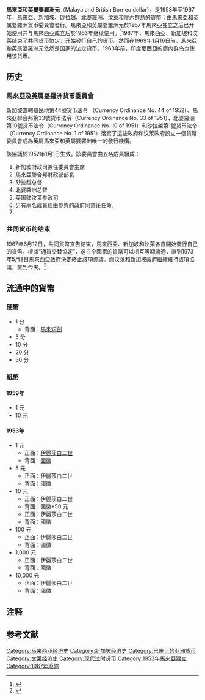 {{not|马来西亚令吉}}
{{expand|time=2015-10-15T12:53:50+00:00}}
{{Infobox Currency
|currency_name_in_local = {{native name|en|Malaya and British Borneo dollar|italics=off}}<br /><small>ringgit {{Link language|ms}}<!--Rumi--></small><br/> <small>رڠڬيت {{Link language|ms}}<!--Jawi Malay--></span>  </small>
| image_1 = 
| image_title_1 = 馬來亞和英屬婆羅洲元 $1 纸币发行于1959年
| iso_code = 
| using_countries = {{flag|马来亚联合邦}}、 {{flag|新加坡}}、 {{flag|文莱}}、 {{flag|北婆羅洲}}、 {{flag|砂拉越}}
| inflation_rate = 
| inflation_source_date = 
| subunit_ratio_1 = 1/100
| subunit_name_1 = 分
| symbol = $
| used_coins = 1, 5, 10, 20, 50 分
| used_banknotes = 1, 5, 10, 50, 100, 1000, 10,000 元
| issuing_authority = [[馬來亞及英属婆羅洲货币委員會|馬來亞及英属婆羅洲货币委員會]]<br>[[馬来西亞国家银行|馬来西亞国家银行]]
| issuing_authority_website = 
| }}
'''馬來亞和英屬婆羅洲元'''（Malaya and British Borneo dollar），是1953年至1967年，[[马来亚联合邦|馬來亞]]、[[新加坡|新加坡]]、[[砂拉越|砂拉越]]、[[北婆羅洲|北婆羅洲]]、[[汶萊|汶萊]]和[[廖內群島|廖內群島]]的貨幣；由馬來亞和英属婆羅洲货币委員會發行。馬來亞和英屬婆羅洲元於1957年馬來亞独立之后已开始使用并与馬來西亞成立后於1963年继续使用。<ref>{{cite web|url=http://www.mas.gov.sg/Currency/Learn-About-Currency/Evolution-of-Currency.aspx|title=战后时期与马来西亚合并（1945年至1965年）|date=31 January 2018|publisher=新加坡金融管理局|access-date=2018-12-26|archive-url=https://web.archive.org/web/20181226232540/http://www.mas.gov.sg/Currency/Learn-About-Currency/Evolution-of-Currency.aspx|archive-date=2018-12-26|dead-url=yes}}</ref>1967年，馬來西亞、新加坡和汶莱结束了共同货币协定，开始發行自己的货币。然而在1969年1月16日前，馬來亞和英属婆羅洲元依然是国家的法定货币。1963年前，印度尼西亞的廖内群岛也使用该货币。

==历史==
===馬來亞及英属婆羅洲货币委員會===
新加坡直轄殖民地第44號货币法令 （Currency Ordinance No. 44 of 1952）、馬來亞聯合邦第33號货币法令（Currency Ordinance No. 33 of 1951）、北婆羅洲第10號货币法令（Currency Ordinance No. 10 of 1951）和砂拉越第1號货币法令（Currency Ordinance No. 1 of 1951）落實了這些政府和汶萊政府設立一個貨幣委員會成為英屬馬來亞和英屬婆羅洲唯一的發行機構。

該協議於1952年1月1日生效。該委員會由五名成員組成：

#   新加坡財政司兼任委員會主席
#   馬來亞聯合邦財政部部長
#   砂拉越总督
#   北婆羅洲总督
#   英国驻汶莱参政司
#   另有兩名成員經由參與的政府同意後任命。
#

===共同货币的结束===
1967年6月12日，共同貨幣宣告結束，馬來西亞、新加坡和汶萊各自開始發行自己的貨幣。根據“通貨交替協定”，这三个國家的貨幣可以相互等額流通，直到1973年5月8日馬來西亞政府決定終止該項協議。而汶萊和新加坡政府繼續維持該項協議，直到今天。<ref>{{cite web|url=http://www.mas.gov.sg/Currency/Currency-Interchangeability-Agreement-between-Brunei-Darussalam-and-Singapore.aspx|title=汶莱与新加坡之间的货币面值互换协议|date=26 January 2018|publisher=新加坡金融管理局|accessdate=2018-12-26|archive-date=2017-07-05|archive-url=https://web.archive.org/web/20170705110215/http://www.mas.gov.sg/Currency/Currency-Interchangeability-Agreement-between-Brunei-Darussalam-and-Singapore.aspx|dead-url=no}}</ref>

==流通中的貨幣==
===硬幣===
*1 分
**背面：[[馬來短劍|馬來短劍]]
*5 分
*10 分
*20 分
*50 分
===紙幣===
====1959年====
*1 元
*10 元
====1953年====
*1 元
**正面：[[伊麗莎白二世|伊麗莎白二世]]
**背面：[[國徽|國徽]]
*5 元
**正面：伊麗莎白二世
**背面：國徽
*10 元
**正面：伊麗莎白二世
**背面：國徽*50 元
**正面：伊麗莎白二世
**背面：國徽
*100 元
**正面：伊麗莎白二世
**背面：國徽
*1,000 元
**正面：伊麗莎白二世
**背面：國徽
*10,000 元
**正面：伊麗莎白二世
**背面：國徽

==注释==
{{notefoot}}

==参考文献==
{{reflist}}

[[Category:马来西亚经济史|Category:马来西亚经济史]]
[[Category:新加坡经济史|Category:新加坡经济史]]
[[Category:已废止的亚洲货币|Category:已废止的亚洲货币]]
[[Category:文莱经济史|Category:文莱经济史]]
[[Category:现代过时货币|Category:现代过时货币]]
[[Category:1953年馬來亞建立|Category:1953年馬來亞建立]]
[[Category:1967年廢除|Category:1967年廢除]]